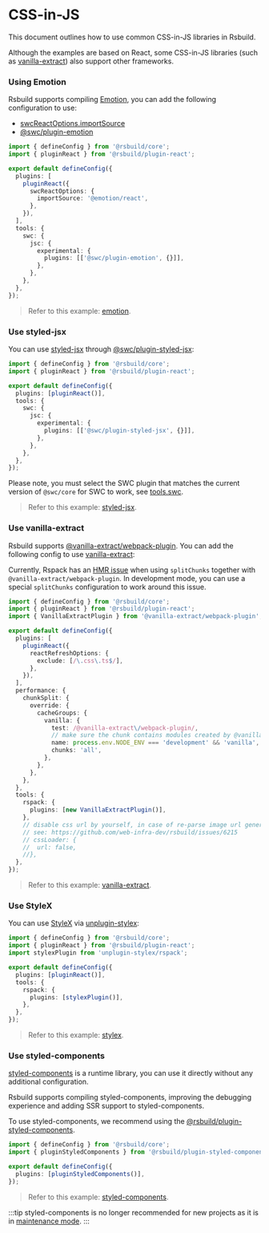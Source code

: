 # CSS-in-JS

This document outlines how to use common CSS-in-JS libraries in Rsbuild.

Although the examples are based on React, some CSS-in-JS libraries (such as [vanilla-extract](#vanilla-extract)) also support other frameworks.

### Using Emotion

Rsbuild supports compiling [Emotion](https://github.com/emotion-js/emotion), you can add the following configuration to use:

- [swcReactOptions.importSource](/plugins/list/plugin-react#swcreactoptions)
- [@swc/plugin-emotion](https://npmjs.com/package/@swc/plugin-emotion)

```ts title="rsbuild.config.ts"
import { defineConfig } from '@rsbuild/core';
import { pluginReact } from '@rsbuild/plugin-react';

export default defineConfig({
  plugins: [
    pluginReact({
      swcReactOptions: {
        importSource: '@emotion/react',
      },
    }),
  ],
  tools: {
    swc: {
      jsc: {
        experimental: {
          plugins: [['@swc/plugin-emotion', {}]],
        },
      },
    },
  },
});
```

> Refer to this example: [emotion](https://github.com/rspack-contrib/rstack-examples/tree/main/rsbuild/emotion).

### Use styled-jsx

You can use [styled-jsx](https://github.com/vercel/styled-jsx) through [@swc/plugin-styled-jsx](https://npmjs.com/package/@swc/plugin-styled-jsx):

```ts title="rsbuild.config.ts"
import { defineConfig } from '@rsbuild/core';
import { pluginReact } from '@rsbuild/plugin-react';

export default defineConfig({
  plugins: [pluginReact()],
  tools: {
    swc: {
      jsc: {
        experimental: {
          plugins: [['@swc/plugin-styled-jsx', {}]],
        },
      },
    },
  },
});
```

Please note, you must select the SWC plugin that matches the current version of `@swc/core` for SWC to work, see [tools.swc](/config/tools/swc).

> Refer to this example: [styled-jsx](https://github.com/rspack-contrib/rstack-examples/tree/main/rsbuild/styled-jsx).

### Use vanilla-extract

Rsbuild supports [@vanilla-extract/webpack-plugin](https://npmjs.com/package/@vanilla-extract/webpack-plugin). You can add the following config to use [vanilla-extract](https://github.com/vanilla-extract-css/vanilla-extract):

Currently, Rspack has an [HMR issue](https://github.com/web-infra-dev/rsbuild/issues/6049) when using `splitChunks` together with `@vanilla-extract/webpack-plugin`. In development mode, you can use a special `splitChunks` configuration to work around this issue.

```ts title="rsbuild.config.ts"
import { defineConfig } from '@rsbuild/core';
import { pluginReact } from '@rsbuild/plugin-react';
import { VanillaExtractPlugin } from '@vanilla-extract/webpack-plugin';

export default defineConfig({
  plugins: [
    pluginReact({
      reactRefreshOptions: {
        exclude: [/\.css\.ts$/],
      },
    }),
  ],
  performance: {
    chunkSplit: {
      override: {
        cacheGroups: {
          vanilla: {
            test: /@vanilla-extract\/webpack-plugin/,
            // make sure the chunk contains modules created by @vanilla-extract/webpack-plugin has stable id in development mode to avoid HMR issues
            name: process.env.NODE_ENV === 'development' && 'vanilla',
            chunks: 'all',
          },
        },
      },
    },
  },
  tools: {
    rspack: {
      plugins: [new VanillaExtractPlugin()],
    },
    // disable css url by yourself, in case of re-parse image url generated by vanilla-extract/webpack-plugin
    // see: https://github.com/web-infra-dev/rsbuild/issues/6215
    // cssLoader: {
    //  url: false,
    //},
  },
});
```

> Refer to this example: [vanilla-extract](https://github.com/rspack-contrib/rstack-examples/tree/main/rsbuild/vanilla-extract).

### Use StyleX

You can use [StyleX](https://github.com/facebook/stylex) via [unplugin-stylex](https://github.com/eryue0220/unplugin-stylex):

```ts title="rsbuild.config.ts"
import { defineConfig } from '@rsbuild/core';
import { pluginReact } from '@rsbuild/plugin-react';
import stylexPlugin from 'unplugin-stylex/rspack';

export default defineConfig({
  plugins: [pluginReact()],
  tools: {
    rspack: {
      plugins: [stylexPlugin()],
    },
  },
});
```

> Refer to this example: [stylex](https://github.com/rspack-contrib/rstack-examples/tree/main/rsbuild/stylex).

### Use styled-components

[styled-components](https://github.com/styled-components/styled-components) is a runtime library, you can use it directly without any additional configuration.

Rsbuild supports compiling styled-components, improving the debugging experience and adding SSR support to styled-components.

To use styled-components, we recommend using the [@rsbuild/plugin-styled-components](https://github.com/rsbuild-contrib/rsbuild-plugin-styled-components).

```ts title="rsbuild.config.ts"
import { defineConfig } from '@rsbuild/core';
import { pluginStyledComponents } from '@rsbuild/plugin-styled-components';

export default defineConfig({
  plugins: [pluginStyledComponents()],
});
```

> Refer to this example: [styled-components](https://github.com/rspack-contrib/rstack-examples/tree/main/rsbuild/styled-components).

:::tip
styled-components is no longer recommended for new projects as it is in [maintenance mode](https://opencollective.com/styled-components/updates/thank-you).
:::
